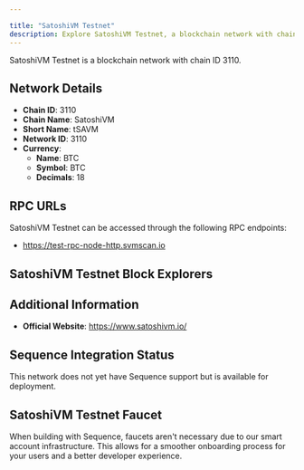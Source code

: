 ```yaml
---

title: "SatoshiVM Testnet"
description: Explore SatoshiVM Testnet, a blockchain network with chain ID 3110. Learn about its native currency, BTC, and how to interact with the network.
---
```




SatoshiVM Testnet is a blockchain network with chain ID 3110.

## Network Details

- **Chain ID**: 3110
- **Chain Name**: SatoshiVM
- **Short Name**: tSAVM
- **Network ID**: 3110
- **Currency**: 
  - **Name**: BTC
  - **Symbol**: BTC
  - **Decimals**: 18

## RPC URLs

SatoshiVM Testnet can be accessed through the following RPC endpoints:

- https://test-rpc-node-http.svmscan.io

## SatoshiVM Testnet Block Explorers



## Additional Information

- **Official Website**: https://www.satoshivm.io/

## Sequence Integration Status

This network does not yet have Sequence support but is available for deployment.

## SatoshiVM Testnet Faucet

When building with Sequence, faucets aren't necessary due to our smart account infrastructure. This allows for a smoother onboarding process for your users and a better developer experience.
